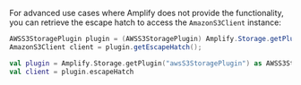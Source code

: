 For advanced use cases where Amplify does not provide the functionality, you can retrieve the escape hatch to access the `AmazonS3Client` instance:

<BlockSwitcher>
<CodeBlock name="Java">

```java
AWSS3StoragePlugin plugin = (AWSS3StoragePlugin) Amplify.Storage.getPlugin("awsS3StoragePlugin");
AmazonS3Client client = plugin.getEscapeHatch();
```

</CodeBlock>
<CodeBlock name="Kotlin">

```kotlin
val plugin = Amplify.Storage.getPlugin("awsS3StoragePlugin") as AWSS3StoragePlugin
val client = plugin.escapeHatch
```

</CodeBlock>
</BlockSwitcher>
